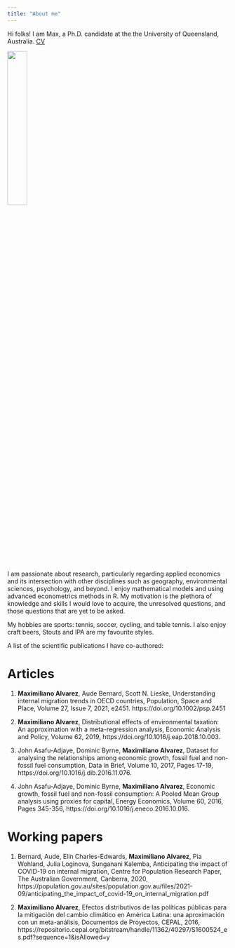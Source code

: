 ---
title: "About me"
---

Hi folks! I am Max, a Ph.D. candidate at the the University of Queensland, Australia. [CV](files\cv\cv.pdf)

<img src = "files/bday2021.png" style = "width: 30%">

I am passionate about research, particularly regarding applied economics and its intersection with other disciplines such as geography, environmental sciences, psychology, and beyond. I enjoy mathematical models and using advanced econometrics methods in R. My motivation is the plethora of knowledge and skills I would love to acquire, the unresolved questions, and those questions that are yet to be asked.

My hobbies are sports: tennis, soccer, cycling, and table tennis. I also enjoy craft beers, Stouts and IPA are my favourite styles.

A list of the scientific publications I have co-authored:

# Articles

1. **Maximiliano Alvarez**, Aude Bernard, Scott N. Lieske, Understanding internal migration trends in OECD countries, Population, Space and Place, Volume 27, Issue 7, 2021, e2451. https://doi.org/10.1002/psp.2451

2. **Maximiliano Alvarez**, Distributional effects of environmental taxation: An approximation with a meta-regression analysis, Economic Analysis and Policy, Volume 62, 2019, https://doi.org/10.1016/j.eap.2018.10.003.

3. John Asafu-Adjaye, Dominic Byrne, **Maximiliano Alvarez**, Dataset for analysing the relationships among economic growth, fossil fuel and non-fossil fuel consumption, Data in Brief, Volume 10, 2017, Pages 17-19, https://doi.org/10.1016/j.dib.2016.11.076.

4. John Asafu-Adjaye, Dominic Byrne, **Maximiliano Alvarez**, Economic growth, fossil fuel and non-fossil consumption: A Pooled Mean Group analysis using proxies for capital, Energy Economics, Volume 60, 2016, Pages 345-356, https://doi.org/10.1016/j.eneco.2016.10.016.

# Working papers

1. Bernard, Aude, Elin Charles-Edwards, **Maximiliano Alvarez**, Pia Wohland, Julia Loginova, Sunganani Kalemba, Anticipating the impact of COVID-19 on internal migration, Centre for Population Research Paper, The Australian Government, Canberra, 2020, https://population.gov.au/sites/population.gov.au/files/2021-09/anticipating_the_impact_of_covid-19_on_internal_migration.pdf

2. **Maximiliano Alvarez**, Efectos distributivos de las políticas públicas para la mitigación del cambio climático en América Latina: una aproximación con un meta-análisis, Documentos de Proyectos, CEPAL, 2016, https://repositorio.cepal.org/bitstream/handle/11362/40297/S1600524_es.pdf?sequence=1&isAllowed=y
